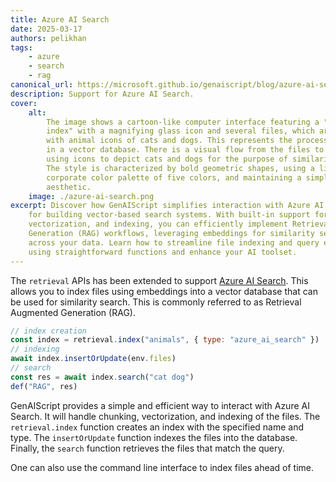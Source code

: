 ```yaml
---
title: Azure AI Search
date: 2025-03-17
authors: pelikhan
tags:
    - azure
    - search
    - rag
canonical_url: https://microsoft.github.io/genaiscript/blog/azure-ai-search
description: Support for Azure AI Search.
cover:
    alt:
        The image shows a cartoon-like computer interface featuring a "retrieval
        index" with a magnifying glass icon and several files, which are illustrated
        with animal icons of cats and dogs. This represents the process of indexing
        in a vector database. There is a visual flow from the files to the database,
        using icons to depict cats and dogs for the purpose of similarity search.
        The style is characterized by bold geometric shapes, using a limited
        corporate color palette of five colors, and maintaining a simple 8-bit
        aesthetic.
    image: ./azure-ai-search.png
excerpt: Discover how GenAIScript simplifies interaction with Azure AI Search
    for building vector-based search systems. With built-in support for chunking,
    vectorization, and indexing, you can efficiently implement Retrieval Augmented
    Generation (RAG) workflows, leveraging embeddings for similarity searches
    across your data. Learn how to streamline file indexing and query execution
    using straightforward functions and enhance your AI toolset.
---
```



<BlogNarration />

The `retrieval` APIs has been extended to support [Azure AI Search](https://learn.microsoft.com/en-us/azure/search/search-what-is-azure-search).
This allows you to index files using embeddings into a vector database that can be used for similarity search.
This is commonly referred to as Retrieval Augmented Generation (RAG).

```js wrap '{ type: "azure_ai_search" }'
// index creation
const index = retrieval.index("animals", { type: "azure_ai_search" })
// indexing
await index.insertOrUpdate(env.files)
// search
const res = await index.search("cat dog")
def("RAG", res)
```

GenAIScript provides a simple and efficient way to interact with Azure AI Search. It will handle
chunking, vectorization, and indexing of the files. The `retrieval.index` function creates an index
with the specified name and type. The `insertOrUpdate` function indexes the files into the database.
Finally, the `search` function retrieves the files that match the query.

One can also use the command line interface to index files ahead of time.
